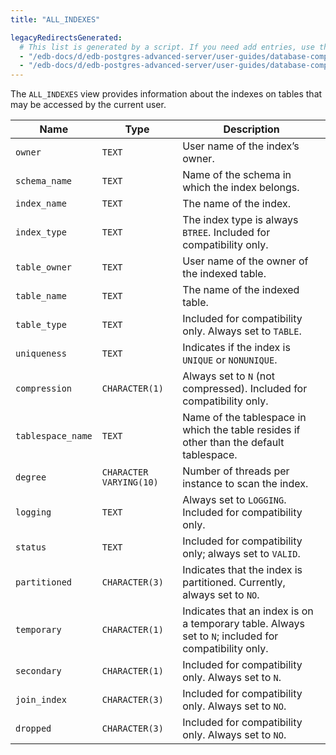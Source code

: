 ```yaml
---
title: "ALL_INDEXES"

legacyRedirectsGenerated:
  # This list is generated by a script. If you need add entries, use the `legacyRedirects` key.
  - "/edb-docs/d/edb-postgres-advanced-server/user-guides/database-compatibility-for-oracle-developers-catalog-views-guide/13/all_indexes.html"
  - "/edb-docs/d/edb-postgres-advanced-server/user-guides/database-compatibility-for-oracle-developers-catalog-views-guide/latest/all_indexes.html"
---
```


<div id="all_indexes" class="registered_link"></div>

The `ALL_INDEXES` view provides information about the indexes on tables that may be accessed by the current user.

| Name              | Type                    | Description                                                                                          |
| ----------------- | ----------------------- | ---------------------------------------------------------------------------------------------------- |
| `owner`           | `TEXT`                  | User name of the index’s owner.                                                                      |
| `schema_name`     | `TEXT`                  | Name of the schema in which the index belongs.                                                       |
| `index_name`      | `TEXT`                  | The name of the index.                                                                               |
| `index_type`      | `TEXT`                  | The index type is always `BTREE`. Included for compatibility only.                                   |
| `table_owner`     | `TEXT`                  | User name of the owner of the indexed table.                                                         |
| `table_name`      | `TEXT`                  | The name of the indexed table.                                                                       |
| `table_type`      | `TEXT`                  | Included for compatibility only. Always set to `TABLE`.                                              |
| `uniqueness`      | `TEXT`                  | Indicates if the index is `UNIQUE` or `NONUNIQUE`.                                                   |
| `compression`     | `CHARACTER(1)`          | Always set to `N` (not compressed). Included for compatibility only.                                 |
| `tablespace_name` | `TEXT`                  | Name of the tablespace in which the table resides if other than the default tablespace.              |
| `degree`          | `CHARACTER VARYING(10)` | Number of threads per instance to scan the index.                                                    |
| `logging`         | `TEXT`                  | Always set to `LOGGING`. Included for compatibility only.                                            |
| `status`          | `TEXT`                  | Included for compatibility only; always set to `VALID`.                                              |
| `partitioned`     | `CHARACTER(3)`          | Indicates that the index is partitioned. Currently, always set to `NO`.                              |
| `temporary`       | `CHARACTER(1)`          | Indicates that an index is on a temporary table. Always set to `N`; included for compatibility only. |
| `secondary`       | `CHARACTER(1)`          | Included for compatibility only. Always set to `N`.                                                  |
| `join_index`      | `CHARACTER(3)`          | Included for compatibility only. Always set to `NO`.                                                 |
| `dropped`         | `CHARACTER(3)`          | Included for compatibility only. Always set to `NO`.                                                 |
